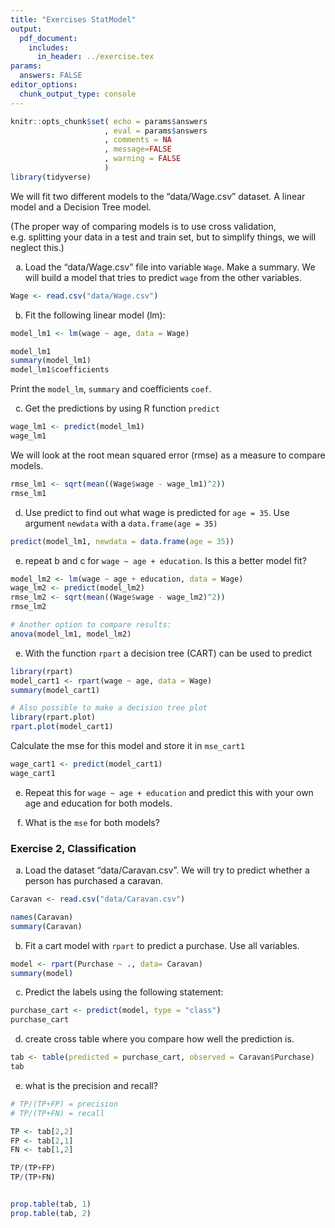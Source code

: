 ```yaml
---
title: "Exercises StatModel"
output: 
  pdf_document:
    includes:
      in_header: ../exercise.tex
params:
  answers: FALSE
editor_options: 
  chunk_output_type: console
---
```


```r
knitr::opts_chunk$set( echo = params$answers
                     , eval = params$answers
                     , comments = NA
                     , message=FALSE
                     , warning = FALSE
                     )
library(tidyverse)
```
We will fit two different models to the "data/Wage.csv" dataset. A linear model and a Decision Tree model. 

(The proper way of comparing models is to use cross validation, e.g. splitting your data in a test and train set, but to simplify things, we will neglect this.)

a) Load the "data/Wage.csv" file into variable `Wage`. Make a summary. 
We will build a model that tries to predict `wage` from the other variables.

```r
Wage <- read.csv("data/Wage.csv")

```

b) Fit the following linear model (lm):

```r
model_lm1 <- lm(wage ~ age, data = Wage)

model_lm1
summary(model_lm1)
model_lm1$coefficients

```
Print the `model_lm`, `summary` and coefficients `coef`.

c) Get the predictions by using R function `predict`

```r
wage_lm1 <- predict(model_lm1)
wage_lm1
```

We will look at the root mean squared error (rmse) as a measure to compare models.

```r
rmse_lm1 <- sqrt(mean((Wage$wage - wage_lm1)^2))
rmse_lm1

```

d) Use predict to find out what wage is predicted for `age = 35`. Use argument `newdata` with a `data.frame(age = 35)`

```r
predict(model_lm1, newdata = data.frame(age = 35))

```


e) repeat b and c for `wage ~ age + education`. Is this a better model fit?

```r
model_lm2 <- lm(wage ~ age + education, data = Wage)
wage_lm2 <- predict(model_lm2)
rmse_lm2 <- sqrt(mean((Wage$wage - wage_lm2)^2))
rmse_lm2

# Another option to compare results:
anova(model_lm1, model_lm2)

```


e) With the function `rpart` a decision tree (CART) can be used to predict

```r
library(rpart)
model_cart1 <- rpart(wage ~ age, data = Wage)
summary(model_cart1)

# Also possible to make a decision tree plot
library(rpart.plot)
rpart.plot(model_cart1)

```

Calculate the mse for this model and store it in `mse_cart1`

```r
wage_cart1 <- predict(model_cart1)
wage_cart1
```

e) Repeat this for `wage ~ age + education` and predict this with your own age and education for both models.

f) What is the `mse` for both models?

### Exercise 2, Classification

a) Load the dataset "data/Caravan.csv". We will try to predict whether a person 
has purchased a caravan.


```r
Caravan <- read.csv("data/Caravan.csv")

names(Caravan)
summary(Caravan)
```

b) Fit a cart model with `rpart` to predict a purchase. Use all variables.

```r

model <- rpart(Purchase ~ ., data= Caravan)
summary(model)

```

c) Predict the labels using the following statement:

```r
purchase_cart <- predict(model, type = "class")
purchase_cart
```

d) create cross table where you compare how well the prediction is.

```r
tab <- table(predicted = purchase_cart, observed = Caravan$Purchase)
tab

```

e) what is the precision and recall?

```r

# TP/(TP+FP) = precision
# TP/(TP+FN) = recall

TP <- tab[2,2]
FP <- tab[2,1]
FN <- tab[1,2]

TP/(TP+FP)
TP/(TP+FN)


prop.table(tab, 1)
prop.table(tab, 2)
 
```









